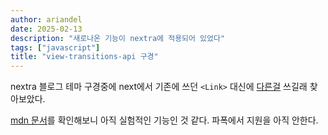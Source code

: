 ```yaml
---
author: ariandel
date: 2025-02-13
description: "새로나온 기능이 nextra에 적용되어 있었다"
tags: ["javascript"]
title: "view-transitions-api 구경"
---
```


nextra 블로그 테마 구경중에 next에서 기존에 쓰던 `<Link>` 대신에 [다른걸](https://github.com/shuding/next-view-transitions?tab=readme-ov-file) 쓰길래 찾아보았다.

[mdn 문서](https://developer.mozilla.org/ko/docs/Web/API/View_Transition_API)를 확인해보니 아직 실험적인 기능인 것 같다.
파폭에서 지원을 아직 안한다.

